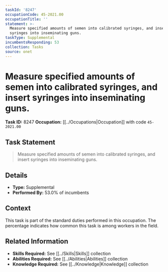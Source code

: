 ```yaml
---
taskId: '8247'
occupationCode: 45-2021.00
occupationTitle: ''
statement: >-
  Measure specified amounts of semen into calibrated syringes, and insert
  syringes into inseminating guns.
taskType: Supplemental
incumbentsResponding: 53
collection: Tasks
source: onet
---
```

# Measure specified amounts of semen into calibrated syringes, and insert syringes into inseminating guns.

**Task ID:** 8247
**Occupation:** [[../Occupations|Occupation]] with code `45-2021.00`

## Task Statement

> Measure specified amounts of semen into calibrated syringes, and insert syringes into inseminating guns.

## Details

- **Type:** Supplemental
- **Performed By:** 53.0% of incumbents

## Context

This task is part of the standard duties performed in this occupation. The percentage indicates how common this task is among workers in the field.

## Related Information

- **Skills Required:** See [[../Skills|Skills]] collection
- **Abilities Required:** See [[../Abilities|Abilities]] collection
- **Knowledge Required:** See [[../Knowledge|Knowledge]] collection
